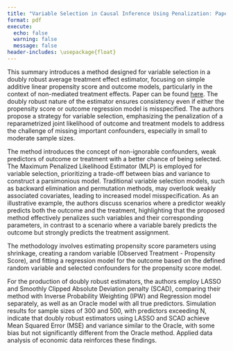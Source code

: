 ```yaml
---
title: "Variable Selection in Causal Inference Using Penalization: Paper Summary"
format: pdf
execute: 
  echo: false 
  warning: false 
  message: false 
header-includes: \usepackage{float}
---
```


<!-- 



In this summary I present a summary of a method aiming to perform variable seleciton for a doubly robust average treatment effect estiamtor. The focus is on simple additive linear propensity score and outcome mdoels, and on non-mediated treatment effect. These results may not generalize for alternative scenarios. 

The estimator is doubly robust because it remains consistent if either the propensity score model or the outcome regression model is correctly specified. It generally has the smallest variance when both models are correctly specified, but even when one of them is misspecified, it still outperforms estimators that rely solely on either propensity score weighting or outcome regression. For applied setting and real-world data generating mechanisms, authors define three sets of possible predicotr variables: those prediciting just the outcome, those predicting just the treatment assign,ment, and confounders, i.e. varaibles that are related to both the treamtnent and the outcome variables. 

Authors state that assymptotically variable seelction methods work great, but for the small to moderate sample size, the chance of missing importannt and barely important confoudners a larger chance to be missed. To deal with this, authors propose to penalize a reparametrized joint likelihood of the outcome and treatment models to select important confounders. This gives weak confounders that barely predict outcome or treatment a better chance of being selected compared to methods that penalize only the outcome or treatment model. They call such confoudners non-ignorable. Maximum penalized likelyhood estimator (MLP) used for such variable selection is said to have more bias but less variance than unpenalzied analogues. The goal of this method is to construct the most parsimonous model. 

Common variable selection models like backward elimination, permutation methods, and bayesian alternatives ignore important covariates that are weakly associated with the treatment or outcome. Such exlusions of the 'minor' effects may compound and lead to the higher degree of the model misspecification. In contrast, using propoesd method a covariate has two chances to appear in the final model. The procedure focuses on the penalty for coefficeints in the selection of confoudners, but does not penalize those predictors of the outcome that do not appear to be correlated with the treatment. For example, if a given predictor weakly predicts the outcome and the treatment, porposed method stronly penalizes such variable, and its coreresponding parameter, as opposed to a scenario where a variable barely predicts the outcome, and strognly predicts the treatment assignment. In summary, we first estimate propensity score parameters using shrinakge. Then we create a random varaible (Observed Treatment - Propensity Score), and then we fit a regression model for the outocme that depends on the defined random variable and selected confoudners for propensity score mdoel. 

To produce doubly robust estiamtors, authors used LASSO and Smoothly Clipped Absolute Deviation penalty (SCAD). They compared and contrasted the method with just IPW and just Regression model, as well as the Oracle model with all true predictors. Simulation results for situations with sample size of 300 and 500, and Number of predictors exceeding N show that doubly robust estimators based on LASSO and SCAD penalties achieve MSE and Variance simialr to Oracle, while incurring some bias, although not greatly diffrent from the Oracle method. Applied data analysis of economic data revealed similar results.  

--> 
This summary introduces a method designed for variable selection in a doubly robust average treatment effect estimator, focusing on simple additive linear propensity score and outcome models, particularly in the context of non-mediated treatment effects. Paper can be found [here](https://arxiv.org/abs/1311.1283). The doubly robust nature of the estimator ensures consistency even if either the propensity score or outcome regression model is misspecified. The authors propose a strategy for variable selection, emphasizing the penalization of a reparametrized joint likelihood of outcome and treatment models to address the challenge of missing important confounders, especially in small to moderate sample sizes.

The method introduces the concept of non-ignorable confounders, weak predictors of outcome or treatment with a better chance of being selected. The Maximum Penalized Likelihood Estimator (MLP) is employed for variable selection, prioritizing a trade-off between bias and variance to construct a parsimonious model. Traditional variable selection models, such as backward elimination and permutation methods, may overlook weakly associated covariates, leading to increased model misspecification. As an illustrative example, the authors discuss scenarios where a predictor weakly predicts both the outcome and the treatment, highlighting that the proposed method effectively penalizes such variables and their corresponding parameters, in contrast to a scenario where a variable barely predicts the outcome but strongly predicts the treatment assignment.

The methodology involves estimating propensity score parameters using shrinkage, creating a random variable (Observed Treatment - Propensity Score), and fitting a regression model for the outcome based on the defined random variable and selected confounders for the propensity score model.

For the production of doubly robust estimators, the authors employ LASSO and Smoothly Clipped Absolute Deviation penalty (SCAD), comparing their method with Inverse Probability Weighting (IPW) and Regression model separately, as well as an Oracle model with all true predictors. Simulation results for sample sizes of 300 and 500, with predictors exceeding N, indicate that doubly robust estimators using LASSO and SCAD achieve Mean Squared Error (MSE) and variance similar to the Oracle, with some bias but not significantly different from the Oracle method. Applied data analysis of economic data reinforces these findings.